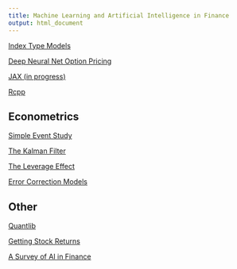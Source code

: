 ```yaml
---
title: Machine Learning and Artificial Intelligence in Finance
output: html_document
---
```


[Index Type Models](https://financial-education.github.io/ML_Index_Models/)

[Deep Neural Net Option Pricing](https://financial-education.github.io/neural_net_option_pricing/)

[JAX (in progress)](https://financial-education.github.io/JAX/)

[Rcpp](https://financial-education.github.io/Rcpp/)

## Econometrics

[Simple Event Study](https://financial-education.github.io/simple_event_study/)

[The Kalman Filter](https://financial-education.github.io/kalman_filter/)

[The Leverage Effect](https://financial-education.github.io/leverage_effect/)

[Error Correction Models](https://financial-education.github.io/error_correction_models/)


## Other

[Quantlib](https://financial-education.github.io/quantlib_intro/)

[Getting Stock Returns](https://financial-education.github.io/getting_data/)

[A Survey of AI in Finance](https://financial-education.github.io/survey_ai_finance/)
